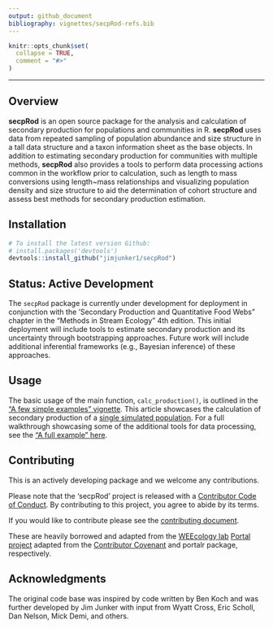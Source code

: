 ```yaml
---
output: github_document
bibliography: vignettes/secpRod-refs.bib
---
```

<!-- README.md is generated from README.Rmd. Please edit that file -->

```r
knitr::opts_chunk$set(
  collapse = TRUE,
  comment = "#>"
)
```

---

Overview
--------

**secpRod** is an open source package for the analysis and calculation of secondary production for populations and communities in R. **secpRod** uses data from repeated sampling of population abundance and size structure in a tall data structure and a taxon information sheet as the base objects. In addition to estimating secondary production for communities with multiple methods, **secpRod** also provides a tools to perform data processing actions common in the workflow prior to calculation, such as length to mass conversions using length\~mass relationships and visualizing population density and size structure to aid the determination of cohort structure and assess best methods for secondary production estimation.

Installation
------------

```r
# To install the latest version Github:
# install.packages('devtools')
devtools::install_github("jimjunker1/secpRod")
```
Status: Active Development
-----------

The `secpRod` package is currently under development for deployment in conjunction with the 'Secondary Production and Quantitative Food Webs" chapter in the "Methods in Stream Ecology" 4th edition. This initial deployment will include tools to estimate secondary production and its uncertainty through bootstrapping approaches. Future work will include additional inferential frameworks (e.g., Bayesian inference) of these approaches.

Usage
--------

The basic usage of the main function, `calc_production()`, is outlined in the ["A few simple examples" vignette](https://jimjunker1.github.io/secpRod/articles/simple-example.html). This article showcases the calculation of secondary production of a [single simulated population](https://jimjunker1.github.io/secpRod/articles/sampling-simulation.html). For a full walkthrough showcasing some of the additional tools for data processing, see the ["A full example" here]().

Contributing
------------

This is an actively developing package and we welcome any contributions.  

Please note that the 'secpRod' project is released with a [Contributor Code of Conduct](.github/CODE_OF_CONDUCT.md). By contributing to this project, you agree to abide by its terms.

If you would like to contribute please see the [contributing document](.github/CONTRIBUTING.md). 

These are heavily borrowed and adapted from the [WEEcology lab](https://www.weecology.org/) [Portal project](https://portal.weecology.org/) adapted from the [Contributor Covenant](https://www.contributor-covenant.org/) and portalr package, respectively.

Acknowledgments
--------------

The original code base was inspired by code written by Ben Koch and was further developed by Jim Junker with input from Wyatt Cross, Eric Scholl, Dan Nelson, Mick Demi, and others. 
